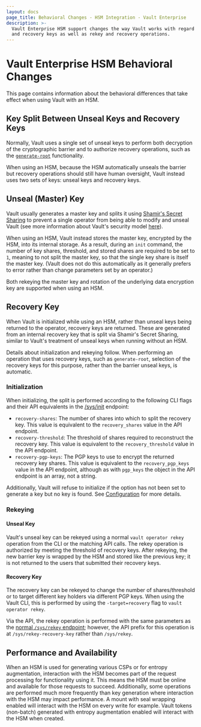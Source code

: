 ```yaml
---
layout: docs
page_title: Behavioral Changes - HSM Integration - Vault Enterprise
description: >-
  Vault Enterprise HSM support changes the way Vault works with regard to unseal
  and recovery keys as well as rekey and recovery operations.
---
```


# Vault Enterprise HSM Behavioral Changes

This page contains information about the behavioral differences that take
effect when using Vault with an HSM.

## Key Split Between Unseal Keys and Recovery Keys

Normally, Vault uses a single set of unseal keys to perform both decryption of
the cryptographic barrier and to authorize recovery operations, such as the
[`generate-root`](/api/system/generate-root)
functionality.

When using an HSM, because the HSM automatically unseals the barrier but
recovery operations should still have human oversight, Vault instead uses two
sets of keys: unseal keys and recovery keys.

## Unseal (Master) Key

Vault usually generates a master key and splits it using [Shamir's Secret
Sharing](https://en.wikipedia.org/wiki/Shamir%27s_Secret_Sharing) to prevent a
single operator from being able to modify and unseal Vault (see more
information about Vault's security model
[here](/vault/docs/internals/security)).

When using an HSM, Vault instead stores the master key, encrypted by the HSM,
into its internal storage. As a result, during an `init` command, the number of
key shares, threshold, and stored shares are required to be set to `1`, meaning
to not split the master key, so that the single key share is itself the master
key. (Vault does not do this automatically as it generally prefers to error
rather than change parameters set by an operator.)

Both rekeying the master key and rotation of the underlying data
encryption key are supported when using an HSM.

## Recovery Key

When Vault is initialized while using an HSM, rather than unseal keys being
returned to the operator, recovery keys are returned. These are generated from
an internal recovery key that is split via Shamir's Secret Sharing, similar to
Vault's treatment of unseal keys when running without an HSM.

Details about initialization and rekeying follow. When performing an operation
that uses recovery keys, such as `generate-root`, selection of the recovery
keys for this purpose, rather than the barrier unseal keys, is automatic.

### Initialization

When initializing, the split is performed according to the following CLI flags
and their API equivalents in the
[/sys/init](/api/system/init) endpoint:

- `recovery-shares`: The number of shares into which to split the recovery
  key. This value is equivalent to the `recovery_shares` value in the API
  endpoint.
- `recovery-threshold`: The threshold of shares required to reconstruct the
  recovery key. This value is equivalent to the `recovery_threshold` value in
  the API endpoint.
- `recovery-pgp-keys`: The PGP keys to use to encrypt the returned recovery
  key shares. This value is equivalent to the `recovery_pgp_keys` value in the
  API endpoint, although as with `pgp_keys` the object in the API endpoint is
  an array, not a string.

Additionally, Vault will refuse to initialize if the option has not been set to
generate a key but no key is found. See
[Configuration](/vault/docs/configuration/seal/pkcs11) for more details.

### Rekeying

#### Unseal Key

Vault's unseal key can be rekeyed using a normal `vault operator rekey`
operation from the CLI or the matching API calls. The rekey operation is
authorized by meeting the threshold of recovery keys. After rekeying, the new
barrier key is wrapped by the HSM and stored like the previous key; it is not
returned to the users that submitted their recovery keys.

#### Recovery Key

The recovery key can be rekeyed to change the number of shares/threshold or to
target different key holders via different PGP keys. When using the Vault CLI,
this is performed by using the `-target=recovery` flag to `vault operator rekey`.

Via the API, the rekey operation is performed with the same parameters as the
[normal `/sys/rekey`
endpoint](/api/system/rekey); however, the
API prefix for this operation is at `/sys/rekey-recovery-key` rather than
`/sys/rekey`.

## Performance and Availability

When an HSM is used for generating various CSPs or for entropy augmentation,
interaction with the HSM becomes part of the request processing for
functionality using it. This means the HSM must be online and available for
those requests to succeed. Additionally, some operations are performed much
more frequently than key generation where interaction with the HSM may
impact performance. A mount with seal wrapping enabled will interact with
the HSM on every write for example. Vault tokens (non-batch) generated with
entropy augmentation enabled will interact with the HSM when created.
